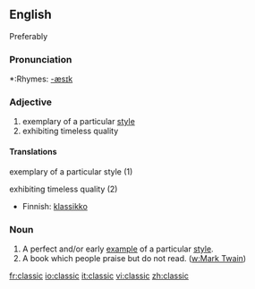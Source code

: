 ==English==
Preferably

===Pronunciation===
*:Rhymes: [[Rhymes:English:-æsɪk|-æsɪk]]

===Adjective===
{{en-adj-more}}

# exemplary of a particular [[style]]
# exhibiting timeless quality

====Translations====
;exemplary of a particular style (1)
{{top}}
{{mid}}
{{bottom}}

;exhibiting timeless quality (2)
{{top}}
*Finnish: [[klassikko]]
{{mid}}
{{bottom}}

===Noun===
{{en-noun-reg}}

# A perfect and/or early [[example]] of a particular [[style]].
# A book which people praise but do not read. ([[w:Mark Twain]])

[[fr:classic]]
[[io:classic]]
[[it:classic]]
[[vi:classic]]
[[zh:classic]]